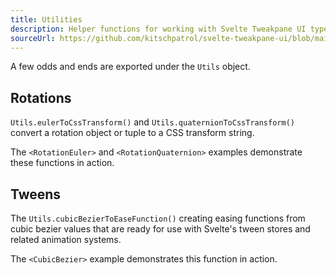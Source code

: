 ```yaml
---
title: Utilities
description: Helper functions for working with Svelte Tweakpane UI types.
sourceUrl: https://github.com/kitschpatrol/svelte-tweakpane-ui/blob/main/src/lib/utils.ts
---
```


A few odds and ends are exported under the `Utils` object.

## Rotations

`Utils.eulerToCssTransform()` and `Utils.quaternionToCssTransform()` convert a rotation object or tuple to a CSS transform string.

The `<RotationEuler>` and `<RotationQuaternion>` examples demonstrate these functions in action.

## Tweens

The `Utils.cubicBezierToEaseFunction()` creating easing functions from cubic bezier values that are ready for use with Svelte's tween stores and related animation systems.

The `<CubicBezier>` example demonstrates this function in action.
